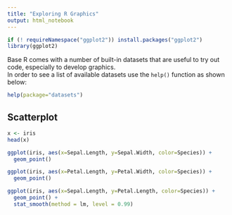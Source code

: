 ```yaml
---
title: "Exploring R Graphics"
output: html_notebook
---
```


```r
if (! requireNamespace("ggplot2")) install.packages("ggplot2")
library(ggplot2)
```


Base R comes with a number of built-in datasets that are useful to try out code, especially to develop graphics.  
In order to see a list of available datasets use the `help()` function as shown below:  
```r
help(package="datasets")
```


## Scatterplot  
```r
x <- iris
head(x)
```


```r
ggplot(iris, aes(x=Sepal.Length, y=Sepal.Width, color=Species)) +
  geom_point()
```

```r
ggplot(iris, aes(x=Petal.Length, y=Petal.Width, color=Species)) +
  geom_point()
```


```r
ggplot(iris, aes(x=Sepal.Length, y=Petal.Length, color=Species)) +
  geom_point() +
  stat_smooth(method = lm, level = 0.99)
```

